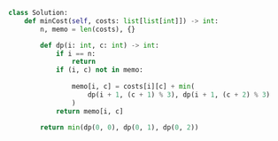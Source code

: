 ```python meta="source=problems/256-paint-house/scalar.py"
class Solution:
    def minCost(self, costs: list[list[int]]) -> int:
        n, memo = len(costs), {}

        def dp(i: int, c: int) -> int:
            if i == n:
                return 
            if (i, c) not in memo:
                
                memo[i, c] = costs[i][c] + min(
                    dp(i + 1, (c + 1) % 3), dp(i + 1, (c + 2) % 3)
                )
            return memo[i, c]

        return min(dp(0, 0), dp(0, 1), dp(0, 2))
```